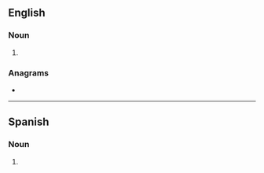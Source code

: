 ==English==

===Noun===
{{head|en|noun plural form}}

# {{plural of|hotcake|lang=en}}

===Anagrams===
* {{anagrams|en|choakest}}

----

==Spanish==

===Noun===
{{head|es|noun form|g=m-p}}

# {{plural of|hotcake|lang=es}}